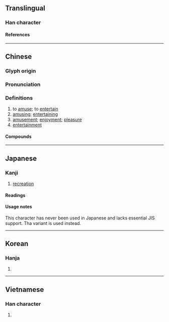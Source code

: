{{also|娱|娯}}
{{character info}}
{{character info|0x2F863}}
==Translingual==
{{Han simplified forms|娛|娯|娱}}

===Han character===
{{Han char|rn=38|rad=女|as=07|sn=10|four=46481|canj=VRVK|ids=⿰女吳,⿰女吴}}

====References====
{{Han ref|kx=0262.190|dkj=06307|dj=0529.090|hdz=21051.081|uh=5A1B|ud=23067|bh=AE54|bd=44628}}
{{Han ref|uh=2F863}}

----

==Chinese==
{{zh-forms|s=娱|alt=娯}}

===Glyph origin===
{{Han etym}}

===Pronunciation===
{{zh-pron
|m=yú,yù,1nb=standard in Mainland and Taiwan,2nb=variant
|m-s=yu2
|c=jyu4
|c-t=ngui3
|g=nyy4/u4
|h=pfs=ngu;gd=ngu2
|j=y3
|mb=ngṳ̂
|md=ngṳ̀
|mn=xm,qz,tw:gû/zz:gî/tw:gô͘/twv:ngô͘
|mn-t=u5
|w=3nyy,3hhy
|x=y2
|mc=y
|oc=y
|cat=
}}

===Definitions===
{{zh-hanzi}}

# to [[amuse]]; to [[entertain]]
# [[amusing]]; [[entertaining]]
# [[amusement]]; [[enjoyment]]; [[pleasure]]
# [[entertainment]]

====Compounds====
{{zh-der|動心娛目|娛娛|娛悅|娛樂|娛樂場所|娛樂片|娛樂稅|娛老|娛親|怡然自娛|悅心娛目|悅目娛心|戲綵娛親|文娛活動|歡娛|綵衣娛親|老萊娛親|耳目之娛|自娛|自娛娛人|逍遙自娛}}

----

==Japanese==
{{ja-kanji forms|娯|娛}}

===Kanji===
{{ja-kanji|grade=|shin=娯|rs=女07}}

# [[recreation]]

====Readings====
{{ja-readings
|kanon=ぐ
|on=ぐ,ご
|kun=たの-しみ, たの-しむ
}}

====Usage notes====
This character has never been used in Japanese and lacks essential JIS support. Tha variant {{m|ja|娯}} is used instead.

----

==Korean==

===Hanja===
{{ko-hanja|hangeul=오|rv=o|mr=o}}

# {{rfdef|ko|sort=女07}}

----

==Vietnamese==

===Han character===
{{vi-readings|reading=ngu|rs=女07}}

# {{rfdef|vi|sort=女07}}